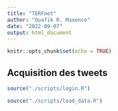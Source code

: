 ```yaml
---
title: "TERFnet"
author: "Ouafik R. Maxence"
date: "2022-09-07"
output: html_document
---
```


```r
knitr::opts_chunk$set(echo = TRUE)
```

## Acquisition des tweets

```r
source("./scripts/login.R")
```

```r
source("./scripts/load_data.R")
```
